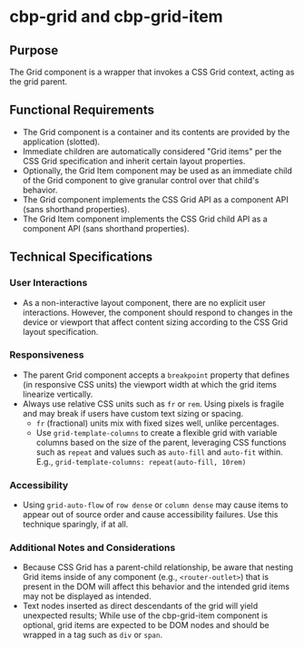 
<Meta title="Components/Grid/Specifications" />

# cbp-grid and cbp-grid-item

## Purpose

The Grid component is a wrapper that invokes a CSS Grid context, acting as the grid parent.

## Functional Requirements

* The Grid component is a container and its contents are provided by the application (slotted).
* Immediate children are automatically considered "Grid items" per the CSS Grid specification and inherit certain layout properties.
* Optionally, the Grid Item component may be used as an immediate child of the Grid component to give granular control over that child's behavior.
* The Grid component implements the CSS Grid API as a component API (sans shorthand properties).
* The Grid Item component implements the CSS Grid child API as a component API (sans shorthand properties).

## Technical Specifications

### User Interactions

* As a non-interactive layout component, there are no explicit user interactions. However, the component should respond to changes in the device or viewport that affect content sizing according to the CSS Grid layout specification.

### Responsiveness

* The parent Grid component accepts a `breakpoint` property that defines (in responsive CSS units) the viewport width at which the grid items linearize vertically.
* Always use relative CSS units such as `fr` or `rem`. Using pixels is fragile and may break if users have custom text sizing or spacing.
  * `fr` (fractional) units mix with fixed sizes well, unlike percentages.
  * Use `grid-template-columns` to create a flexible grid with variable columns based on the size of the parent, leveraging CSS functions such as `repeat` and values such as `auto-fill` and `auto-fit` within. E.g., `grid-template-columns: repeat(auto-fill, 10rem)`

### Accessibility

* Using `grid-auto-flow` of `row dense` or `column dense` may cause items to appear out of source order and cause accessibility failures. Use this technique sparingly, if at all.

### Additional Notes and Considerations

* Because CSS Grid has a parent-child relationship, be aware that nesting Grid items inside of any component (e.g., `<router-outlet>`) that is present in the DOM will affect this behavior and the intended grid items may not be displayed as intended.
* Text nodes inserted as direct descendants of the grid will yield unexpected results; While use of the cbp-grid-item component is optional, grid items are expected to be DOM nodes and should be wrapped in a tag such as `div` or `span`.

